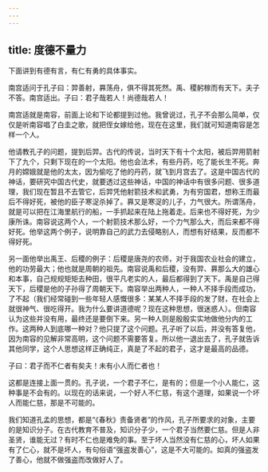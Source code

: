 ```yaml
---
---
---
```

title: 度德不量力
---




下面讲到有德有言，有仁有勇的具体事实。

南宫适问于孔子曰：羿善射，奡荡舟，俱不得其死然。禹、稷躬稼而有天下。夫子不答。南宫适出。子曰：君子哉若人！尚德哉若人！

南宫适就是南容，前面上论和下论都提到过他。我曾说过，孔子不会那么简单，仅仅是听南容唱了白圭之歌，就把侄女嫁给他，现在在这里，我们就可知道南容是怎样一个人。

他请教孔子的问题，提到后羿。古代的传说，当时天下有十个太阳，被后羿用箭射下了九个，只剩下现在的一个太阳。他也会法术，有些丹药，吃了能长生不死。奔月的嫦娥就是他的太太，因为偷吃了他的丹药，就飞到月宫去了。这是中国古代的神话，要研究中国古代史，就要透过这些神话，中国的神话中有很多问题、很多道理，我们现在暂且不去管它，后羿凭他射箭技术和武勇，为有穷国君，想称王而最后不得好死，被他的臣子寒浞杀掉了。奡又是寒浞的儿子，力气很大。所谓荡舟，就是可以把在江海里航行的船，一手抓起来在陆上拖着走。后来也不得好死，为少康所诛。南容说这两个人，一个射箭技术那么好，一个力气那么大，而后来都不得好死。他举这两个例子，说明靠自己的武力去侵略别人，而想有好结果，反而都不得好死。

另一面他举出禹王、后稷的例子：后稷是唐尧的农师，对于我国农业社会的建立，他的功劳最大；他也就是周朝的祖先。南容说禹和后稷，没有羿、奡那么大的雄心和本事，自己规规矩矩去种田，很平凡老实的人，最后都得到了天下。禹是自己得天下，后稷是他的子孙得了周朝天下。南容举出两种人，一种人不择手段而成功，了不起（我们经常碰到一些年轻人感慨很多：某某人不择手段的发了财，在社会上就很神气、很吃得开。我为什么要讲道德呢？现在这种思想，很迷惑人）。但南容认为这些并没有用，最终还是要倒下来。另一种人则是殷殷实实地做他分内的工作。这两种人到底哪一种对？他只提了这个问题。孔子听了以后，并没有答复他，因为南容的见解非常高明，这个问题不需要答复。所以他一退出去了，孔子就告诉其他同学，这个人思想这样正确纯正，真是了不起的君子，这才是最高的品德。

子曰：君子而不仁者有矣夫！未有小人而仁者也！

这都是连接上面一贯的。孔子说，一个君子不仁，是有的；但是一个小人能仁，这种事是不会有的。以现在的话来说，一个好人不仁慈，有这个道理，如果说一个坏人而能仁慈，那是不可能的。

我们知道孔孟的思想，都是“《春秋》责备贤者”的作风，孔子所要求的对象，主要的是知识分子。在古代教育不普及，知识分子少，一个君子当然要仁慈。但是人非圣贤，谁能无过？有时不仁也是难免的事。至于坏人当然没有仁慈的心，坏人如果有了仁心，就不是坏人，有句俗语“强盗发善心”，这是不大可能的。如真的强盗发了善心，他就不做强盗而改做好人了。